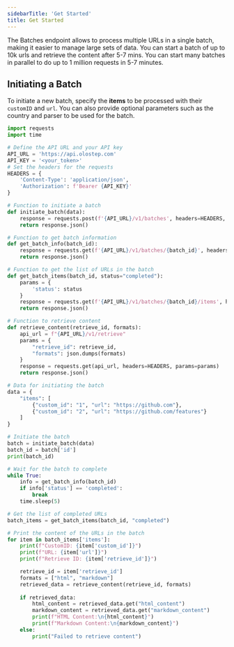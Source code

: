 ```yaml
---
sidebarTitle: 'Get Started'
title: Get Started
---
```

The Batches endpoint allows to process multiple URLs in a single batch, making it easier to manage large sets of data.
You can start a batch of up to 10k urls and retrieve the content after 5-7 mins. You can start many batches in parallel to do up to 1 million requests in 5-7 minutes.

## Initiating a Batch

To initiate a new batch, specify the **items** to be processed with their `customID` and `url`. You can also provide optional parameters such as the country and parser to be used for the batch.

<CodeGroup>

```python batches.py
import requests
import time

# Define the API URL and your API key
API_URL = 'https://api.olostep.com'
API_KEY = '<your_token>'
# Set the headers for the requests
HEADERS = {
    'Content-Type': 'application/json',
    'Authorization': f'Bearer {API_KEY}'
}

# Function to initiate a batch
def initiate_batch(data):
    response = requests.post(f'{API_URL}/v1/batches', headers=HEADERS, json=data)
    return response.json()

# Function to get batch information
def get_batch_info(batch_id):
    response = requests.get(f'{API_URL}/v1/batches/{batch_id}', headers=HEADERS)
    return response.json()

# Function to get the list of URLs in the batch
def get_batch_items(batch_id, status="completed"):
    params = {
        'status': status
    }
    response = requests.get(f'{API_URL}/v1/batches/{batch_id}/items', headers=HEADERS, params=params)
    return response.json()

# Function to retrieve content
def retrieve_content(retrieve_id, formats):
    api_url = f"{API_URL}/v1/retrieve"
    params = {
        "retrieve_id": retrieve_id,
        "formats": json.dumps(formats)
    }
    response = requests.get(api_url, headers=HEADERS, params=params)
    return response.json()

# Data for initiating the batch
data = {
    "items": [
        {"custom_id": "1", "url": "https://github.com"},
        {"custom_id": "2", "url": "https://github.com/features"}
    ]
}

# Initiate the batch
batch = initiate_batch(data)
batch_id = batch['id']
print(batch_id)

# Wait for the batch to complete
while True:
    info = get_batch_info(batch_id)
    if info['status'] == 'completed':
        break
    time.sleep(5)

# Get the list of completed URLs
batch_items = get_batch_items(batch_id, "completed")

# Print the content of the URLs in the batch
for item in batch_items['items']:
    print(f"CustomID: {item['custom_id']}")
    print(f"URL: {item['url']}")
    print(f"Retrieve ID: {item['retrieve_id']}")

    retrieve_id = item['retrieve_id']
    formats = ["html", "markdown"]
    retrieved_data = retrieve_content(retrieve_id, formats)
    
    if retrieved_data:
        html_content = retrieved_data.get("html_content")
        markdown_content = retrieved_data.get("markdown_content")
        print(f"HTML Content:\n{html_content}")
        print(f"Markdown Content:\n{markdown_content}")
    else:
        print("Failed to retrieve content")
```

</CodeGroup>
